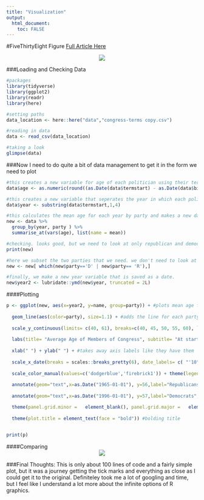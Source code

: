 ```yaml
---
title: "Visualization"
output: 
  html_document:
    toc: FALSE
---
```


#FiveThirtyEight Figure
[Full Article Here](https://fivethirtyeight.com/features/both-republicans-and-democrats-have-an-age-problem/)

<center> ![](/Users/nicholasmallis/Desktop/MADA_Fall_2021/NicholasMallis-MADA-portfolio/538.jpg) </center>

###Loading and Checking Data
```r


#packages
library(tidyverse)
library(ggplot2)
library(readr)
library(here)

#setting paths
data_location <- here::here("data","congress-terms copy.csv")

#reading in data
data <- read_csv(data_location)

#taking a look
glimpse(data)

```


###Now I need to do quite a bit of data management to get it in the form we need to plot
```r

#this creates a new variable for age of each politician using their term start and birthday
data$age <- as.numeric(round((as.Date(data$termstart) - as.Date(data$birthday))/365))

#this creates a new variable that seperates the year in which each politicial started their term
data$year <- substring(data$termstart,1,4) 

#this calculates the mean age for each year by party and makes a new dataset that we'll use to plot
new <- data %>%
  group_by(year, party ) %>%
  summarise_at(vars(age), list(name = mean))

#checking. looks good, but we need to look at only republican and democrat
print(new)

#here we subset the two parties that we need. we don't need to look at independent
new <- new[ which(new$party=='D' | new$party== 'R'),]

#finally, we make a new year variable that is saved as a date.
new$year2 <- lubridate::ymd(new$year, truncated = 2L)


```


####Plotting
```r
p <- ggplot(new, aes(x=year2, y=name, group=party)) + #plots mean age for each year by party
  
  geom_line(aes(color=party), size=1.1) + #adds the line for each party and colors by party
  
  scale_y_continuous(limits= c(40, 61), breaks=c(40, 45, 50, 55, 60), labels=c("40", "45", "50", "55", "60 yrs")) + #scales the y axis and labels the ticks like they have them in the figure
  
  labs(title= "Average Age of Members of Congress", subtitle= "At start of term, 1947-2013") + #main and subtitle
  
  xlab(" ") + ylab(" ") + #takes away axis labels like they have them
  
  scale_x_date(breaks = scales::breaks_pretty(6), date_labels= c( "'10", "1950", "'60",  "'70", "'80", "'90", "2000")) + #date scale and tick labels like they have them
  
  scale_color_manual(values=c('dodgerblue','firebrick1')) + theme(legend.position = "none") + #setting colors 
  
  annotate(geom="text",x=as.Date("1965-01-01"), y=56,label="Republicans",fontface="bold", color="firebrick1") + #adding text
  
  annotate(geom="text",x=as.Date("1996-01-01"), y=57,label="Democrats",fontface="bold", color="dodgerblue") + #adding text

  theme(panel.grid.minor =   element_blank(), panel.grid.major =   element_line(colour = "gray",size=0.5)) + #adjusting grid
  
  theme(plot.title = element_text(face = "bold")) #bolding title


print(p)


```

####Comparing
<center> ![](/Users/nicholasmallis/Desktop/MADA_Fall_2021/NicholasMallis-MADA-portfolio/538.jpg) </center>



###Final Thoughts: This is only about 100 lines of code and a fairly simple plot, but it was a journey getting the tick marks and everything as close as I could get it to the original. Definiteley took me a lot of googling and time, but I feel like I understand a lot more about the infinite options of R graphics.


